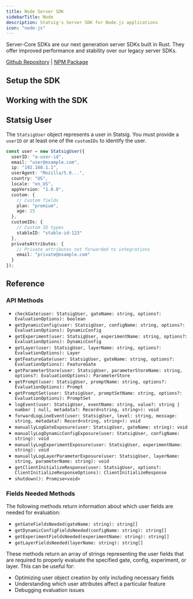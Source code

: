 ```yaml
---
title: Node Server SDK
sidebarTitle: Node
description: Statsig's Server SDK for Node.js applications
icon: "node-js"
---
```



<Note>
Server-Core SDKs are our next generation server SDKs built in Rust. They offer improved performance and stability over our legacy server SDKs.
</Note>

[Github Repository](https://github.com/statsig-io/statsig-server-core/tree/main/statsig-node) | [NPM Package](https://www.npmjs.com/package/@statsig/statsig-node-core)

## Setup the SDK

<Steps>
<Step title="Install the SDK">
<installation/>
</Step>
<Step title="Initialize the SDK">
<initialization/>
</Step>
</Steps>

## Working with the SDK

<checkGate/>
<getDynamicConfig/>
<getExperiment/>
<getPrompt/>
<getPromptSet/>
<paramStores/>
<logEvent/>
<forwardLogLineEvent/>
<getFeatureGate/>
<sharedInstance/>

<manualExposures/>

## Statsig User

The `StatsigUser` object represents a user in Statsig. You must provide a `userID` or at least one of the `customIDs` to identify the user.

```typescript
const user = new StatsigUser({
  userID: "a-user-id",
  email: "user@example.com",
  ip: "192.168.1.1",
  userAgent: "Mozilla/5.0...",
  country: "US",
  locale: "en_US",
  appVersion: "1.0.0",
  custom: {
    // Custom fields
    plan: "premium",
    age: 25
  },
  customIDs: {
    // Custom ID types
    stableID: "stable-id-123"
  },
  privateAttributes: {
    // Private attributes not forwarded to integrations
    email: "private@example.com"
  }
});
```

<statsigOptions/>

<shutdown/>

<clientInitResponse/>
<eventSubscriptions/>
<localOverrides/>
<persistentStorage/>
<dataStore/>
<outputLogger/>
<observabilityClient/>

<faqs/>

## Reference

### API Methods

- `checkGate(user: StatsigUser, gateName: string, options?: EvaluationOptions): boolean`
- `getDynamicConfig(user: StatsigUser, configName: string, options?: EvaluationOptions): DynamicConfig`
- `getExperiment(user: StatsigUser, experimentName: string, options?: EvaluationOptions): DynamicConfig`
- `getLayer(user: StatsigUser, layerName: string, options?: EvaluationOptions): Layer`
- `getFeatureGate(user: StatsigUser, gateName: string, options?: EvaluationOptions): FeatureGate`
- `getParameterStore(user: StatsigUser, parameterStoreName: string, options?: EvaluationOptions): ParameterStore`
- `getPrompt(user: StatsigUser, promptName: string, options?: EvaluationOptions): Prompt`
- `getPromptSet(user: StatsigUser, promptSetName: string, options?: EvaluationOptions): PromptSet`
- `logEvent(user: StatsigUser, eventName: string, value?: string | number | null, metadata?: Record<string, string>): void`
- `forwardLogLineEvent(user: StatsigUser, level: string, message: string, metadata?: Record<string, string>): void`
- `manuallyLogGateExposure(user: StatsigUser, gateName: string): void`
- `manuallyLogDynamicConfigExposure(user: StatsigUser, configName: string): void`
- `manuallyLogExperimentExposure(user: StatsigUser, experimentName: string): void`
- `manuallyLogLayerParameterExposure(user: StatsigUser, layerName: string, parameterName: string): void`
- `getClientInitializeResponse(user: StatsigUser, options?: ClientInitializeResponseOptions): ClientInitializeResponse`
- `shutdown(): Promise<void>`

### Fields Needed Methods

The following methods return information about which user fields are needed for evaluation:

- `getGateFieldsNeeded(gateName: string): string[]`
- `getDynamicConfigFieldsNeeded(configName: string): string[]`
- `getExperimentFieldsNeeded(experimentName: string): string[]`
- `getLayerFieldsNeeded(layerName: string): string[]`

These methods return an array of strings representing the user fields that are required to properly evaluate the specified gate, config, experiment, or layer. This can be useful for:
- Optimizing user object creation by only including necessary fields
- Understanding which user attributes affect a particular feature
- Debugging evaluation issues

